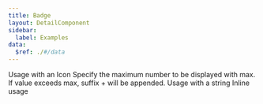 ```yaml
---
title: Badge
layout: DetailComponent
sidebar:
  label: Examples
data:
  $ref: ./#/data
---
```


<LivePreviewControls>
  <LivePreview componentName="badge" exampleName="Icon">
    Usage with an Icon
  </LivePreview>
  <LivePreview componentName="badge" exampleName="MaxNumber">
    Specify the maximum number to be displayed with max. If value exceeds max,
    suffix + will be appended.
  </LivePreview>
  <LivePreview componentName="badge" exampleName="String">
    Usage with a string
  </LivePreview>
  <LivePreview componentName="badge" exampleName="Inline">
    Inline usage
  </LivePreview>
</LivePreviewControls>
